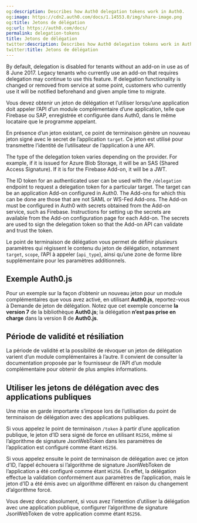```yaml
---
og:description: Describes how Auth0 delegation tokens work in Auth0.
og:image: https://cdn2.auth0.com/docs/1.14553.0/img/share-image.png
og:title: Jetons de délégation
og:url: https://auth0.com/docs/
permalink: delegation-tokens
title: Jetons de délégation
twitter:description: Describes how Auth0 delegation tokens work in Auth0.
twitter:title: Jetons de délégation
---
```


<Warning>

By default, delegation is disabled for tenants without an add-on in use as of 8 June 2017. Legacy tenants who currently use an add-on that requires delegation may continue to use this feature. If delegation functionality is changed or removed from service at some point, customers who currently use it will be notified beforehand and given ample time to migrate.

</Warning>

Vous devez obtenir un jeton de délégation et l’utiliser lorsqu’une application doit appeler l’API d’un module complémentaire d’une application, telle que Firebase ou SAP, enregistrée et configurée dans Auth0, dans le même locataire que le programme appelant.

En présence d’un jeton existant, ce point de terminaison génère un nouveau jeton signé avec le secret de l’application `target`.  Ce jeton est utilisé pour transmettre l’identité de l’utilisateur de l’application à une API.

The type of the delegation token varies depending on the provider. For example, if it is issued for Azure Blob Storage, it will be an SAS (Shared Access Signature). If it is for the Firebase Add-on, it will be a <Tooltip tip="JSON Web Token (JWT): Standard ID Token format (and often Access Token format) used to represent claims securely between two parties." cta="View Glossary" href="/docs/glossary?term=JWT">JWT</Tooltip>.

The <Tooltip tip="ID Token: Credential meant for the client itself, rather than for accessing a resource." cta="View Glossary" href="/docs/glossary?term=ID+token">ID token</Tooltip> for an authenticated user can be used with the `/delegation` endpoint to request a delegation token for a particular target. The target can be an application Add-on configured in Auth0. The Add-ons for which this can be done are those that are not <Tooltip tip="Security Assertion Markup Language (SAML): Standardized protocol allowing two parties to exchange authentication information without a password." cta="View Glossary" href="/docs/glossary?term=SAML">SAML</Tooltip> or <Tooltip tip="Security Assertion Markup Language (SAML): Standardized protocol allowing two parties to exchange authentication information without a password." cta="View Glossary" href="/docs/glossary?term=WS-Fed">WS-Fed</Tooltip> Add-ons. The Add-on must be configured in Auth0 with secrets obtained from the Add-on service, such as Firebase. Instructions for setting up the secrets are available from the Add-on configuration page for each Add-on. The secrets are used to sign the delegation token so that the Add-on API can validate and trust the token.

Le point de terminaison de délégation vous permet de définir plusieurs paramètres qui régissent le contenu du jeton de délégation, notamment `target`, `scope`, l’API à appeler (`api_type`), ainsi qu’une zone de forme libre supplémentaire pour les paramètres additionnels.

## Exemple Auth0.js

Pour un exemple sur la façon d’obtenir un nouveau jeton pour un module complémentaires que vous avez activé, en utilisant **Auth0.js**, reportez-vous à Demande de jeton de délégation. Notez que cet exemple concerne **la version 7** de la bibliothèque **Auth0.js**; la délégation **n’est pas prise en charge** dans la version 8 de **Auth0.js**.

## Période de validité et résiliation

La période de validité et la possibilité de révoquer un jeton de délégation varient d’un module complémentaires à l’autre. Il convient de consulter la documentation proposée par le fournisseur de l’API d’un module complémentaire pour obtenir de plus amples informations.

## Utiliser les jetons de délégation avec des applications publiques

Une mise en garde importante s’impose lors de l’utilisation du point de terminaison de délégation avec des applications publiques.

Si vous appelez le point de terminaison `/token` à partir d’une application publique, le jeton d’ID sera signé de force en utilisant `RS256`, même si l’algorithme de signature JsonWebToken dans les paramètres de l’application est configuré comme étant `HS256`.

Si vous appelez ensuite le point de terminaison de délégation avec ce jeton d’ID, l’appel échouera si l’algorithme de signature JsonWebToken de l’application a été configuré comme étant `HS256`. En effet, la délégation effectue la validation conformément aux paramètres de l’application, mais le jeton d’ID a été émis avec un algorithme différent en raison du changement d’algorithme forcé.

Vous devez donc absolument, si vous avez l’intention d’utiliser la délégation avec une application publique, configurer l’algorithme de signature JsonWebToken de votre application comme étant `RS256`.